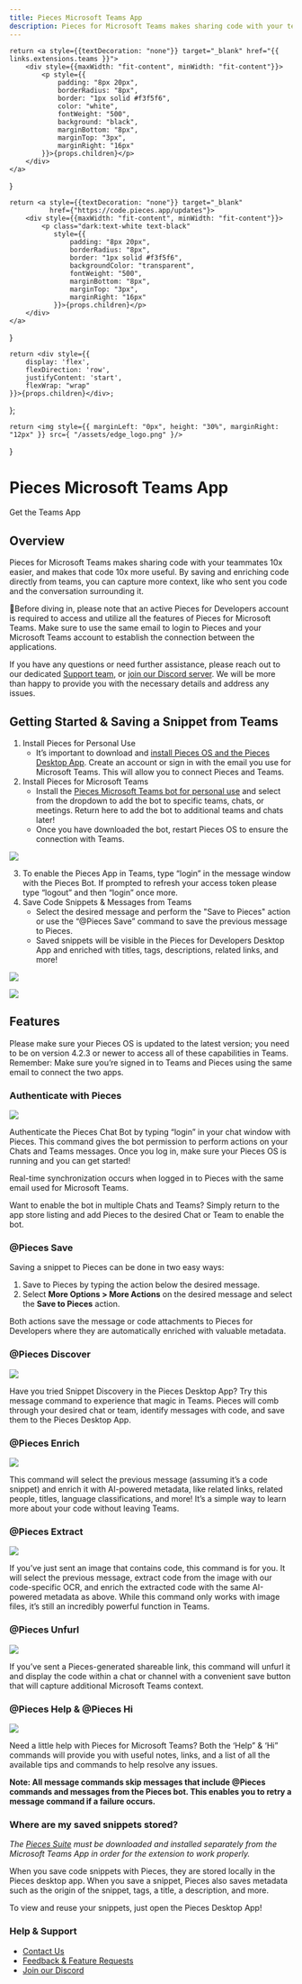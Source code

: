```yaml
---
title: Pieces Microsoft Teams App
description: Pieces for Microsoft Teams makes sharing code with your teammates 10x easier, and makes that code 10x more useful. By saving and enriching code directly from teams, you can capture more context, like who sent you code and the conversation surrounding it.
---
```


    return <a style={{textDecoration: "none"}} target="_blank" href="{{ links.extensions.teams }}">
        <div style={{maxWidth: "fit-content", minWidth: "fit-content"}}>
            <p style={{
                padding: "8px 20px",
                borderRadius: "8px",
                border: "1px solid #f3f5f6",
                color: "white",
                fontWeight: "500",
                background: "black",
                marginBottom: "8px",
                marginTop: "3px",
                marginRight: "16px"
            }}>{props.children}</p>
        </div>
    </a>
}

    return <a style={{textDecoration: "none"}} target="_blank"
              href={"https://code.pieces.app/updates"}>
        <div style={{maxWidth: "fit-content", minWidth: "fit-content"}}>
            <p class="dark:text-white text-black"
               style={{
                   padding: "8px 20px",
                   borderRadius: "8px",
                   border: "1px solid #f3f5f6",
                   backgroundColor: "transparent",
                   fontWeight: "500",
                   marginBottom: "8px",
                   marginTop: "3px",
                   marginRight: "16px"
               }}>{props.children}</p>
        </div>
    </a>
}

    return <div style={{
        display: 'flex',
        flexDirection: 'row',
        justifyContent: 'start',
        flexWrap: "wrap"
    }}>{props.children}</div>;
};

    return <img style={{ marginLeft: "0px", height: "30%", marginRight: "12px" }} src={ "/assets/edge_logo.png" }/>
}


<GridFlexRow>
    <h1>Pieces Microsoft Teams App</h1>
</GridFlexRow>

<GridFlexRow>
    <InstallButton>Get the Teams App</InstallButton>
    <ReleasePill children="Current Version: {{ versions.teams }}"></ReleasePill>
</GridFlexRow>

## Overview

Pieces for Microsoft Teams makes sharing code with your teammates 10x easier, and makes that code 10x more useful. By saving and enriching code directly from teams, you can capture more context, like who sent you code and the conversation surrounding it.

🚀Before diving in, please note that an active Pieces for Developers account is required to access and utilize all the features of Pieces for Microsoft Teams. Make sure to use the same email to login to Pieces and your Microsoft Teams account to establish the connection between the applications.

If you have any questions or need further assistance, please reach out to our dedicated [Support team](mailto:support@pieces.app), or [join our Discord server](https://discord.gg/getpieces). We will be more than happy to provide you with the necessary details and address any issues.

## Getting Started & Saving a Snippet from Teams

1. Install Pieces for Personal Use
    - It’s important to download and [install Pieces OS and the Pieces Desktop App](https://pieces.app/). Create an account or sign in with the email you use for Microsoft Teams. This will allow you to connect Pieces and Teams.
2. Install Pieces for Microsoft Teams
    - Install the [Pieces Microsoft Teams bot for personal use](https://teams.microsoft.com/l/app/789f23b3-d882-45ca-b3a3-de7f850656ea?source=app-details-dialog) and select from the dropdown to add the bot to specific teams, chats, or meetings. Return here to add the bot to additional teams and chats later!
    - Once you have downloaded the bot, restart Pieces OS to ensure the connection with Teams.

![](hhttps://storage.googleapis.com/pieces_multimedia/PROMOTIONAL/PIECES_FOR_DEVELOPERS/MICROSOFT_TEAMS/WINDOWS/ANY_FEATURE/16X9/PIECES_FOR_DEVELOPERS-MICROSOFT_TEAMS-ANY_FEATURE-WINDOWS-16X9-5_15_2023.GIF)

3. To enable the Pieces App in Teams, type “login” in the message window with the Pieces Bot. If prompted to refresh your access token please type “logout” and then “login” once more.
4. Save Code Snippets & Messages from Teams
    - Select the desired message and perform the "Save to Pieces" action or use the “@Pieces Save” command to save the previous message to Pieces.
    - Saved snippets will be visible in the Pieces for Developers Desktop App and enriched with titles, tags, descriptions, related links, and more!

![](https://storage.googleapis.com/pieces_multimedia/PROMOTIONAL/PIECES_FOR_DEVELOPERS/MICROSOFT_TEAMS/MACOS/RIGHT-CLICK_SAVE/16X9/PIECES_FOR_DEVELOPERS-MICROSOFT_TEAMS-RIGHT-CLICK_SAVE-MACOS-16X9-5_15_2023.GIF)

![](https://storage.googleapis.com/pieces_multimedia/PROMOTIONAL/PIECES_FOR_DEVELOPERS/MICROSOFT_TEAMS/WINDOWS/SHARE_TO_TEAMS/16X9/PIECES_FOR_DEVELOPERS-MICROSOFT_TEAMS-SHARE_TO_TEAMS-WINDOWS-16X9-5_15_2023.GIF)

## Features

Please make sure your Pieces OS is updated to the latest version; you need to be on version 4.2.3 or newer to access all of these capabilities in Teams. Remember: Make sure you’re signed in to Teams and Pieces using the same email to connect the two apps.

### Authenticate with Pieces

![](https://storage.googleapis.com/pieces_multimedia/PROMOTIONAL/PIECES_FOR_DEVELOPERS/MICROSOFT_TEAMS/WINDOWS/PERSONAL_DOMAIN/16X9/PIECES_FOR_DEVELOPERS-MICROSOFT_TEAMS-PERSONAL_DOMAIN-WINDOWS-16X9-5_15_2023.GIF)

Authenticate the Pieces Chat Bot by typing “login” in your chat window with Pieces. This command gives the bot permission to perform actions on your Chats and Teams messages. Once you log in, make sure your Pieces OS is running and you can get started!

Real-time synchronization occurs when logged in to Pieces with the same email used for Microsoft Teams.

Want to enable the bot in multiple Chats and Teams? Simply return to the app store listing and add Pieces to the desired Chat or Team to enable the bot.

### @Pieces Save

Saving a snippet to Pieces can be done in two easy ways:

1. Save to Pieces by typing the action below the desired message.
2. Select **More Options > More Actions** on the desired message and select the **Save to Pieces** action.

Both actions save the message or code attachments to Pieces for Developers where they are automatically enriched with valuable metadata.

### @Pieces Discover

![](https://storage.googleapis.com/pieces_multimedia/PROMOTIONAL/PIECES_FOR_DEVELOPERS/DESKTOP/MACOS/SNIPPET_DISCOVERY/16X9/PIECES_FOR_DEVELOPERS-DESKTOP-SNIPPET_DISCOVERY-MACOS-16X9-5_15_2023.GIF)

Have you tried Snippet Discovery in the Pieces Desktop App? Try this message command to experience that magic in Teams. Pieces will comb through your desired chat or team, identify messages with code, and save them to the Pieces Desktop App.

### @Pieces Enrich

![](https://storage.googleapis.com/pieces_multimedia/PROMOTIONAL/PIECES_FOR_DEVELOPERS/DESKTOP/MACOS/CONTEXT_ENRICHMENT/16X9/PIECES_FOR_DEVELOPERS-DESKTOP-CONTEXT_ENRICHMENT-MACOS-16X9-5_15_2023.GIF)

This command will select the previous message (assuming it’s a code snippet) and enrich it with AI-powered metadata, like related links, related people, titles, language classifications, and more! It’s a simple way to learn more about your code without leaving Teams.

### @Pieces Extract

![](https://storage.googleapis.com/pieces_multimedia/PROMOTIONAL/PIECES_FOR_DEVELOPERS/DESKTOP/MACOS/OCR/16X9/PIECES_FOR_DEVELOPERS-DESKTOP-OCR-MACOS-16X9-5_15_2023.GIF)

If you’ve just sent an image that contains code, this command is for you. It will select the previous message, extract code from the image with our code-specific OCR, and enrich the extracted code with the same AI-powered metadata as above. While this command only works with image files, it’s still an incredibly powerful function in Teams.

### @Pieces Unfurl

![](https://storage.googleapis.com/pieces_multimedia/PROMOTIONAL/PIECES_FOR_DEVELOPERS/MICROSOFT_TEAMS/WINDOWS/LINK_SHARING/16X9/PIECES_FOR_DEVELOPERS-MICROSOFT_TEAMS-LINK_SHARING-WINDOWS-16X9-5_15_2023.GIF)

If you’ve sent a Pieces-generated shareable link, this command will unfurl it and display the code within a chat or channel with a convenient save button that will capture additional Microsoft Teams context.

### @Pieces Help & @Pieces Hi

![](https://storage.googleapis.com/pieces_multimedia/PROMOTIONAL/PIECES_FOR_DEVELOPERS/MICROSOFT_TEAMS/MACOS/ANY_FEATURE/16X9/PIECES_FOR_DEVELOPERS-MICROSOFT_TEAMS-ANY_FEATURE-MACOS-16X9-5_15_2023.GIF)

Need a little help with Pieces for Microsoft Teams? Both the ‘Help” & ‘Hi” commands will provide you with useful notes, links, and a list of all the available tips and commands to help resolve any issues.

**Note: All message commands skip messages that include @Pieces commands and messages from the Pieces bot. This enables you to retry a message command if a failure occurs.**

### Where are my saved snippets stored?

_The <a href="{{ links.installation.pieces_suite_manager }}">Pieces Suite</a> must be downloaded and installed separately from the Microsoft Teams App in order for the extension to work properly._

When you save code snippets with Pieces, they are stored locally in the Pieces desktop app.
When you save a snippet, Pieces also saves metadata such as the origin of the snippet, tags, a title, a description, and more.

To view and reuse your snippets, just open the Pieces Desktop App!

### Help & Support

- [Contact Us](https://code.pieces.app/contact)
- [Feedback & Feature Requests](https://getpieces.typeform.com/to/mCjBSIjF?os=9a9bc924-80cf-4f66-b7e8-da6526e0a5d0&user=85d3a788-9617-4a31-862b-bc26c649acca)
- [Join our Discord](https://discord.com/invite/getpieces)
